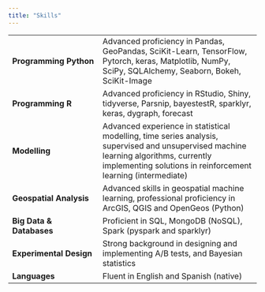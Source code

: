 ```yaml
---
title: "Skills"
---
```


|  ||
|:-------------------------|:---------------------------------------------|
| **Programming Python**   | Advanced proficiency in Pandas, GeoPandas, SciKit-Learn, TensorFlow, Pytorch, keras, Matplotlib, NumPy, SciPy, SQLAlchemy, Seaborn, Bokeh, SciKit-Image                                  |
| **Programming R**        | Advanced proficiency in RStudio, Shiny, tidyverse, Parsnip, bayestestR, sparklyr, keras, dygraph, forecast                                                                               |
| **Modelling**            | Advanced experience in statistical modelling, time series analysis, supervised and unsupervised machine learning algorithms, currently implementing solutions in reinforcement learning (intermediate)|
| **Geospatial Analysis**  | Advanced skills in geospatial machine learning, professional proficiency in ArcGIS, QGIS and OpenGeos (Python)|
| **Big Data & Databases** | Proficient in SQL, MongoDB (NoSQL), Spark (pyspark and sparklyr)                                                                                                               |
| **Experimental Design**  | Strong background in designing and implementing A/B tests, and Bayesian statistics                                                                                             |
| **Languages**            | Fluent in English and Spanish (native)                                                                                                                                         |
